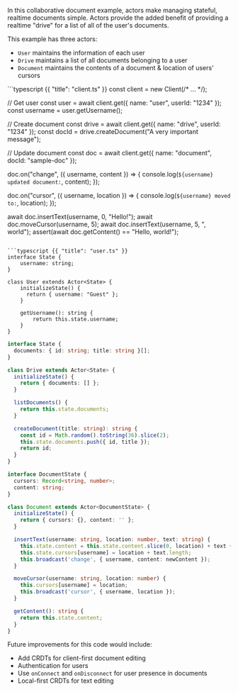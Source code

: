 In this collaborative document example, actors make managing stateful, realtime documents simple. Actors provide the added benefit of providing a realtime "drive" for a list of all of the user's documents.

This example has three actors:

- `User` maintains the information of each user
- `Drive` maintains a list of all documents belonging to a user
- `Document` maintains the contents of a document & location of users' cursors

<CodeGroup>
```typescript {{ "title": "client.ts" }}
const client = new Client(/* ... */);

// Get user
const user = await client.get<User>({ name: "user", userId: "1234" });
const username = user.getUsername();

// Create document
const drive = await client.get<Drive>({ name: "drive", userId: "1234" });
const docId = drive.createDocument("A very important message");

// Update document
const doc = await client.get<Document>({ name: "document", docId: "sample-doc" });

doc.on("change", ({ username, content }) => {
console.log(`${username} updated document:`, content);
});

doc.on("cursor", ({ username, location }) => {
console.log(`${username} moved to:`, location);
});

await doc.insertText(username, 0, "Hello!");
await doc.moveCursor(username, 5);
await doc.insertText(username, 5, ", world");
assert(await doc.getContent() == "Hello, world!");

````

```typescript {{ "title": "user.ts" }}
interface State {
    username: string;
}

class User extends Actor<State> {
    initializeState() {
      return { username: "Guest" };
    }

    getUsername(): string {
        return this.state.username;
    }
}
````

```typescript {{ "title": "drive.ts" }}
interface State {
  documents: { id: string; title: string }[];
}

class Drive extends Actor<State> {
  initializeState() {
    return { documents: [] };
  }

  listDocuments() {
    return this.state.documents;
  }

  createDocument(title: string): string {
    const id = Math.random().toString(36).slice(2);
    this.state.documents.push({ id, title });
    return id;
  }
}
```

```typescript {{ "title": "document.ts" }}
interface DocumentState {
  cursors: Record<string, number>;
  content: string;
}

class Document extends Actor<DocumentState> {
  initializeState() {
    return { cursors: {}, content: '' };
  }

  insertText(username: string, location: number, text: string) {
    this.state.content = this.state.content.slice(0, location) + text + this.state.content.slice(location);
    this.state.cursors[username] = location + text.length;
    this.broadcast('change', { username, content: newContent });
  }

  moveCursor(username: string, location: number) {
    this.cursors[username] = location;
    this.broadcast('cursor', { username, location });
  }

  getContent(): string {
    return this.state.content;
  }
}
```

</CodeGroup>

Future improvements for this code would include:

- Add CRDTs for client-first document editing
- Authentication for users
- Use `onConnect` and `onDisconnect` for user presence in documents
- Local-first CRDTs for text editing
